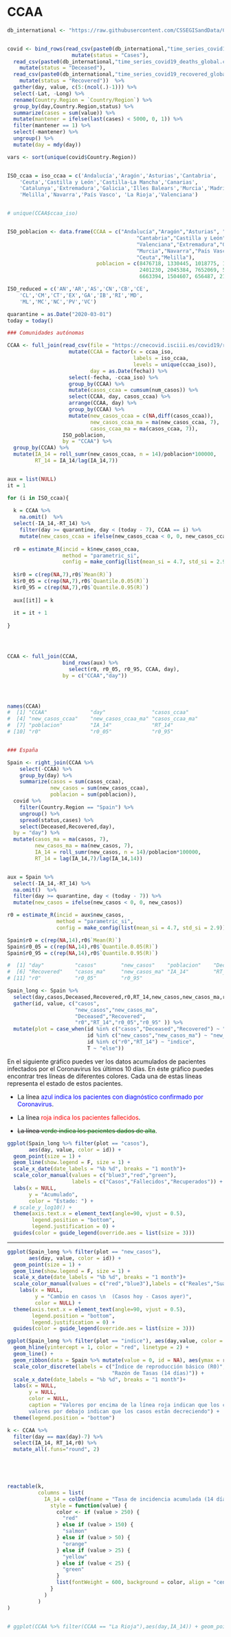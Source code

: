 # CCAA

```r
db_international <- "https://raw.githubusercontent.com/CSSEGISandData/COVID-19/master/csse_covid_19_data/csse_covid_19_time_series/"


covid <- bind_rows(read_csv(paste0(db_international,"time_series_covid19_confirmed_global.csv")) %>%
                     mutate(status = "Cases"),
  read_csv(paste0(db_international,"time_series_covid19_deaths_global.csv")) %>% 
    mutate(status = "Deceased"),
  read_csv(paste0(db_international,"time_series_covid19_recovered_global.csv")) %>%
    mutate(status = "Recovered"))  %>% 
  gather(day, value, c(5:(ncol(.)-1))) %>%
  select(-Lat, -Long) %>%
  rename(Country.Region = `Country/Region`) %>% 
  group_by(day,Country.Region,status) %>% 
  summarize(cases = sum(value)) %>% 
  mutate(mantener = ifelse(last(cases) < 5000, 0, 1)) %>% 
  filter(mantener == 1) %>% 
  select(-mantener) %>% 
  ungroup() %>% 
  mutate(day = mdy(day))

vars <- sort(unique(covid$Country.Region))


ISO_ccaa = iso_ccaa = c('Andalucía','Aragón','Asturias','Cantabria',
    'Ceuta','Castilla y León','Castilla-La Mancha','Canarias',
    'Catalunya','Extremadura','Galicia','Illes Balears','Murcia','Madrid',
    'Melilla','Navarra','País Vasco', 'La Rioja','Valenciana')


# unique(CCAA$ccaa_iso)


ISO_poblacion <- data.frame(CCAA = c("Andalucía","Aragón","Asturias", "Illes Balears","Canarias",
                                          "Cantabria","Castilla y León","Castilla-La Mancha","Catalunya",
                                          "Valenciana","Extremadura","Galicia","Madrid",
                                          "Murcia","Navarra","País Vasco","La Rioja",
                                          "Ceuta","Melilla"),
                             poblacion = c(8476718, 1330445, 1018775, 1210750, 2237309, 582357,
                                           2401230, 2045384, 7652069, 5028650, 1061768, 2702244,
                                           6663394, 1504607, 656487, 2189310, 315926, 84032, 84496))

ISO_reduced = c('AN','AR','AS','CN','CB','CE',
    'CL','CM','CT','EX','GA','IB','RI','MD',
    'ML','MC','NC','PV','VC')

quarantine = as.Date("2020-03-01")
today = today()

### Comunidades autónomas

CCAA <- full_join(read_csv(file = "https://cnecovid.isciii.es/covid19/resources/datos_ccaas.csv") %>%
                    mutate(CCAA = factor(x = ccaa_iso,
                                         labels = iso_ccaa,
                                         levels = unique(ccaa_iso)),
                           day = as.Date(fecha)) %>% 
                    select(-fecha, -ccaa_iso) %>% 
                    group_by(CCAA) %>% 
                    mutate(casos_ccaa = cumsum(num_casos)) %>% 
                    select(CCAA, day, casos_ccaa) %>% 
                    arrange(CCAA, day) %>% 
                    group_by(CCAA) %>% 
                    mutate(new_casos_ccaa = c(NA,diff(casos_ccaa)),
                           new_casos_ccaa_ma = ma(new_casos_ccaa, 7),
                           casos_ccaa_ma = ma(casos_ccaa, 7)),
                  ISO_poblacion,
                  by = "CCAA") %>% 
  group_by(CCAA) %>% 
  mutate(IA_14 = roll_sumr(new_casos_ccaa, n = 14)/poblacion*100000,
         RT_14 = IA_14/lag(IA_14,7))


aux = list(NULL)
it = 1

for (i in ISO_ccaa){
  
  k = CCAA %>%
    na.omit()  %>%
  select(-IA_14,-RT_14) %>% 
    filter(day >= quarantine, day < (today - 7), CCAA == i) %>% 
    mutate(new_casos_ccaa = ifelse(new_casos_ccaa < 0, 0, new_casos_ccaa)) 
  
  r0 = estimate_R(incid = k$new_casos_ccaa,
                  method = "parametric_si",
                  config = make_config(list(mean_si = 4.7, std_si = 2.9)))$R
  
  k$r0 = c(rep(NA,7),r0$`Mean(R)`)
  k$r0_05 = c(rep(NA,7),r0$`Quantile.0.05(R)`)
  k$r0_95 = c(rep(NA,7),r0$`Quantile.0.95(R)`)
  
  aux[[it]] = k
  
  it = it + 1
  
}




CCAA <- full_join(CCAA,
                  bind_rows(aux) %>% 
                    select(r0, r0_05, r0_95, CCAA, day),
                  by = c("CCAA","day"))




names(CCAA)
#  [1] "CCAA"              "day"               "casos_ccaa"       
#  [4] "new_casos_ccaa"    "new_casos_ccaa_ma" "casos_ccaa_ma"    
#  [7] "poblacion"         "IA_14"             "RT_14"            
# [10] "r0"                "r0_05"             "r0_95"  


### España

Spain <- right_join(CCAA %>% 
    select(-CCAA) %>% 
    group_by(day) %>% 
    summarize(casos = sum(casos_ccaa),
              new_casos = sum(new_casos_ccaa),
              poblacion = sum(poblacion)),
  covid %>%
    filter(Country.Region == "Spain") %>%
    ungroup() %>% 
    spread(status,cases) %>% 
    select(Deceased,Recovered,day),
  by = "day") %>% 
  mutate(casos_ma = ma(casos, 7),
         new_casos_ma = ma(new_casos, 7),
         IA_14 = roll_sumr(new_casos, n = 14)/poblacion*100000,
         RT_14 = lag(IA_14,7)/lag(IA_14,14))


aux = Spain %>%
  select(-IA_14,-RT_14) %>% 
  na.omit()  %>%
  filter(day >= quarantine, day < (today - 7)) %>% 
  mutate(new_casos = ifelse(new_casos < 0, 0, new_casos))

r0 = estimate_R(incid = aux$new_casos,
                method = "parametric_si",
                config = make_config(list(mean_si = 4.7, std_si = 2.9)))$R

Spain$r0 = c(rep(NA,14),r0$`Mean(R)`)
Spain$r0_05 = c(rep(NA,14),r0$`Quantile.0.05(R)`)
Spain$r0_95 = c(rep(NA,14),r0$`Quantile.0.95(R)`)

#  [1] "day"          "casos"        "new_casos"    "poblacion"    "Deceased"    
#  [6] "Recovered"    "casos_ma"     "new_casos_ma" "IA_14"        "RT_14"       
# [11] "r0"           "r0_05"        "r0_95"   

Spain_long <- Spain %>% 
  select(day,casos,Deceased,Recovered,r0,RT_14,new_casos,new_casos_ma,r0_05,r0_95) %>% 
  gather(id, value, c("casos",
                      "new_casos","new_casos_ma",
                      "Deceased","Recovered",
                      "r0","RT_14","r0_05","r0_95" )) %>% 
  mutate(plot = case_when(id %in% c("casos","Deceased","Recovered") ~ "casos",
                          id %in% c("new_casos","new_casos_ma") ~ "new_casos",
                          id %in% c("r0","RT_14") ~ "indice",
                          T ~ "else"))


```



En el siguiente gráfico puedes ver los datos acumulados de pacientes infectados por el Coronavirus los últimos 10 días. En éste gráfico puedes encontrar tres líneas de diferentes colores. Cada una de estas líneas representa el estado de estos pacientes.

-   La línea [ azul indica los pacientes con diagnóstico confirmado por Coronavirus]{style="color:blue"}.

-   La línea [ roja indica los pacientes fallecidos]{style="color:red"}.

-   <s>La línea <span style="color:green"> verde indica los pacientes dados de alta</s>.

<!--Además, puedes ver que el día 13 de marzo hay una línea roja vertical discontínua. Esta línea indica el día que empezó la cuarentena en el estado español.-->



```r
ggplot(Spain_long %>% filter(plot == "casos"),
       aes(day, value, color = id)) +
  geom_point(size = 1) +
  geom_line(show.legend = F, size = 1) +
  scale_x_date(date_labels = "%b %d", breaks = "1 month")+
  scale_color_manual(values = c("blue3","red","green"),
                     labels = c("Casos","Fallecidos","Recuperados")) +
  labs(x = NULL,
       y = "Acumulado",
       color = "Estado: ") + 
  # scale_y_log10() +
  theme(axis.text.x = element_text(angle=90, vjust = 0.5),
        legend.position = "bottom",
        legend.justification = 0) + 
  guides(color = guide_legend(override.aes = list(size = 3)))

```

---

```r
ggplot(Spain_long %>% filter(plot == "new_casos"),
       aes(day, value, color = id)) +
  geom_point(size = 1) +
  geom_line(show.legend = F, size = 1) +
  scale_x_date(date_labels = "%b %d", breaks = "1 month")+
  scale_color_manual(values = c("red","blue3"),labels = c("Reales","Suavizados")) +
    labs(x = NULL,
         y = "Cambio en casos \n  (Casos hoy - Casos ayer)",
         color = NULL) + 
  theme(axis.text.x = element_text(angle=90, vjust = 0.5),
        legend.position = "bottom",
        legend.justification = 0) + 
  guides(color = guide_legend(override.aes = list(size = 3)))
```



```r
ggplot(Spain_long %>% filter(plot == "indice"), aes(day,value, color = factor(id))) +
  geom_hline(yintercept = 1, color = "red", linetype = 2) +
  geom_line() +
  geom_ribbon(data = Spain %>% mutate(value = 0, id = NA), aes(ymax = r0_95, ymin = r0_05), alpha = 0.05, color = "pink") +
  scale_color_discrete(labels = c("Índice de reproducción básico (R0)",
                                  "Razón de Tasas (14 días)")) + 
  scale_x_date(date_labels = "%b %d", breaks = "1 month")+
  labs(x = NULL,
       y = NULL,
       color = NULL,
       caption = "Valores por encima de la línea roja indican que los casos están creciendo,
       valores por debajo indican que los casos están decreciendo") +
  theme(legend.position = "bottom")
```





```r

k <- CCAA %>%
  filter(day == max(day)-7) %>% 
  select(IA_14, RT_14,r0) %>% 
  mutate_all(.funs="round", 2) 
  




reactable(k,
          columns = list(
            IA_14 = colDef(name = "Tasa de incidencia acumulada (14 días)",
              style = function(value) {
                color <- if (value > 250) {
                  "red"
                } else if (value > 150) {
                  "salmon"
                } else if (value > 50) {
                  "orange"
                } else if (value > 25) {
                  "yellow"
                } else if (value < 25) {
                  "green"
                }
                list(fontWeight = 600, background = color, align = "center", color = "white")
              }
            )
          )
)


# ggplot(CCAA %>% filter(CCAA == "La Rioja"),aes(day,IA_14)) + geom_point()

```
